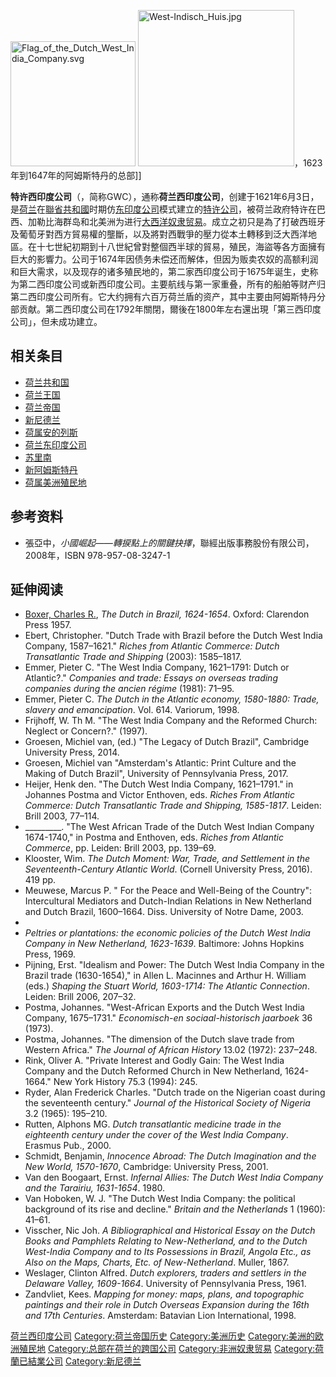 {{unreferenced|time=2016-04-28T13:24:26+00:00}}
[[File:Flag_of_the_Dutch_West_India_Company.svg|200px]]
[[File:West-Indisch_Huis.jpg|250px]]，1623年到1647年的阿姆斯特丹的总部]]

'''特许西印度公司'''（{{lang-nl|Geoctroyeerde Westindische Compagnie}}，简称GWC），通称'''荷兰西印度公司'''，创建于1621年6月3日，是[[荷兰|荷兰]]在[[荷兰共和国|聯省共和國]]时期仿[[荷兰东印度公司|东印度公司]]模式建立的[[特许公司|特许公司]]，被荷兰政府特许在巴西、加勒比海群岛和北美洲为进行[[大西洋奴隶贸易|大西洋奴隶贸易]]。成立之初只是為了打破西班牙及葡萄牙對西方貿易權的壟斷，以及將對西戰爭的壓力從本土轉移到泛大西洋地區。在十七世紀初期到十八世紀曾對整個西半球的貿易，殖民，海盜等各方面擁有巨大的影響力。公司于1674年因债务未偿还而解体，但因为贩卖农奴的高额利润和巨大需求，以及现存的诸多殖民地的，第二家西印度公司于1675年诞生，史称为第二西印度公司或新西印度公司。主要航线与第一家重叠，所有的船舶等财产归第二西印度公司所有。它大约拥有六百万荷兰盾的资产，其中主要由阿姆斯特丹分部贡献。第二西印度公司在1792年關閉，爾後在1800年左右還出現「第三西印度公司」，但未成功建立。

==相关条目==
*[[荷兰共和国|荷兰共和国]]
*[[荷兰王国|荷兰王国]]
*[[荷兰帝国|荷兰帝国]]
*[[新尼德兰|新尼德兰]]
*[[荷属安的列斯|荷属安的列斯]]
*[[荷兰东印度公司|荷兰东印度公司]]
*[[苏里南|苏里南]]
*[[新阿姆斯特丹|新阿姆斯特丹]]
*[[荷属美洲殖民地|荷属美洲殖民地]]

==参考资料==
*張亞中，''小國崛起——轉捩點上的關鍵抉擇''，聯經出版事務股份有限公司，2008年，ISBN 978-957-08-3247-1

==延伸阅读==
{{Div col}}
*[[Charles_R._Boxer|Boxer, Charles R.]], ''The Dutch in Brazil, 1624-1654''. Oxford: Clarendon Press 1957.
*Ebert, Christopher. "Dutch Trade with Brazil before the Dutch West India Company, 1587–1621." ''Riches from Atlantic Commerce: Dutch Transatlantic Trade and Shipping'' (2003): 1585–1817.
*Emmer, Pieter C. "The West India Company, 1621–1791: Dutch or Atlantic?." ''Companies and trade: Essays on overseas trading companies during the ancien régime'' (1981): 71–95.
*Emmer, Pieter C. ''The Dutch in the Atlantic economy, 1580-1880: Trade, slavery and emancipation''. Vol. 614. Variorum, 1998.
*Frijhoff, W. Th M. "The West India Company and the Reformed Church: Neglect or Concern?." (1997).
* Groesen, Michiel van, (ed.) "The Legacy of Dutch Brazil", Cambridge University Press, 2014.
* Groesen, Michiel van "Amsterdam's Atlantic: Print Culture and the Making of Dutch Brazil", University of Pennsylvania Press, 2017.
*Heijer, Henk den. "The Dutch West India Company, 1621–1791." in Johannes Postma and Victor Enthoven, eds. ''Riches From Atlantic Commerce: Dutch Transatlantic Trade and Shipping, 1585-1817''. Leiden: Brill 2003, 77–114.
*_________. "The West African Trade of the Dutch West Indian Company 1674-1740," in Postma and Enthoven, eds. ''Riches from Atlantic Commerce'', pp. Leiden: Brill 2003, pp. 139–69.
* Klooster, Wim. ''The Dutch Moment: War, Trade, and Settlement in the Seventeenth-Century Atlantic World''. (Cornell University Press, 2016). 419 pp.
*Meuwese, Marcus P. " For the Peace and Well-Being of the Country": Intercultural Mediators and Dutch-Indian Relations in New Netherland and Dutch Brazil, 1600–1664. Diss. University of Notre Dame, 2003.
* {{cite book|last=Nederlof|first=Marjo|title=Eerlijckman - 1680-1713: in dienst van het Staatse leger en de West-Indische Compagnie|year=2008|publisher=De Curaçaosche Courant|location=Curaçao|isbn=9789990408201}}
* ''Peltries or plantations: the economic policies of the Dutch West India Company in New Netherland, 1623-1639''. Baltimore: Johns Hopkins Press, 1969.
*Pijning, Erst. "Idealism and Power: The Dutch West India Company in the Brazil trade (1630-1654)," in Allen L. Macinnes and Arthur H. William (eds.) ''Shaping the Stuart World, 1603-1714: The Atlantic Connection''. Leiden: Brill 2006, 207–32.
*Postma, Johannes. "West-African Exports and the Dutch West India Company, 1675–1731." ''Economisch-en sociaal-historisch jaarboek'' 36 (1973).
*Postma, Johannes. "The dimension of the Dutch slave trade from Western Africa." ''The Journal of African History'' 13.02 (1972): 237–248.
*Rink, Oliver A. "Private Interest and Godly Gain: The West India Company and the Dutch Reformed Church in New Netherland, 1624-1664." New York History 75.3 (1994): 245.
*Ryder, Alan Frederick Charles. "Dutch trade on the Nigerian coast during the seventeenth century." ''Journal of the Historical Society of Nigeria'' 3.2 (1965): 195–210.
*Rutten, Alphons MG. ''Dutch transatlantic medicine trade in the eighteenth century under the cover of the West India Company''. Erasmus Pub., 2000.
* Schmidt, Benjamin, ''Innocence Abroad: The Dutch Imagination and the New World, 1570-1670'', Cambridge: University Press, 2001. {{ISBN|978-0-521-80408-0}}
*Van den Boogaart, Ernst. ''Infernal Allies: The Dutch West India Company and the Tarairiu, 1631-1654''. 1980.
*Van Hoboken, W. J. "The Dutch West India Company: the political background of its rise and decline." ''Britain and the Netherlands'' 1 (1960): 41–61.
*Visscher, Nic Joh. ''A Bibliographical and Historical Essay on the Dutch Books and Pamphlets Relating to New-Netherland, and to the Dutch West-India Company and to Its Possessions in Brazil, Angola Etc., as Also on the Maps, Charts, Etc. of New-Netherland''. Muller, 1867.
*Weslager, Clinton Alfred. ''Dutch explorers, traders and settlers in the Delaware Valley, 1609-1664''. University of Pennsylvania Press, 1961.
*Zandvliet, Kees. ''Mapping for money: maps, plans, and topographic paintings and their role in Dutch Overseas Expansion during the 16th and 17th Centuries''. Amsterdam: Batavian Lion International, 1998.
{{Div col end}}
{{特许公司}}
{{荷兰主题}}
{{Authority control}}

[[Category:荷兰西印度公司|]]
[[Category:荷兰帝国历史|Category:荷兰帝国历史]]
[[Category:美洲历史|Category:美洲历史]]
[[Category:美洲的欧洲殖民地|Category:美洲的欧洲殖民地]]
[[Category:总部在荷兰的跨国公司|Category:总部在荷兰的跨国公司]]
[[Category:非洲奴隶贸易|Category:非洲奴隶贸易]]
[[Category:荷蘭已結業公司|Category:荷蘭已結業公司]]
[[Category:新尼德兰|Category:新尼德兰]]